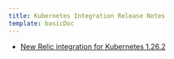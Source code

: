 ```yaml
---
title: Kubernetes Integration Release Notes
template: basicDoc
---
```


* [New Relic integration for Kubernetes 1.26.2](/docs/release-notes/platform-release-notes/kubernetes-integration-release-notes/new-relic-integration-kubernetes-1262)